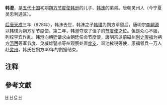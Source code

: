 '''韩澄'''，是[[五代十国|五代十国]]初期[[朔方节度使|朔方节度使]][[韩逊|韩逊]]的儿子、[[韩洙|韩洙]]的弟弟。唐朝灵州人（今宁夏吴忠利通区）。

[[后唐|后唐]][[天成_(李嗣源)|天成]]三年（928年），韩洙去世，韩洙之子[[韩璞|韩璞]]为朔方军留后{{noteTag|1=据《[[旧五代史|旧五代史]]·韩逊传》、《旧五代史·唐明宗本纪》，《[[新五代史|新五代史]]·韩逊传》认为韩洙的儿子是'''韩澄'''是错误的，《旧五代史》、《[[资治通鉴|资治通鉴]]》都记载韩洙的弟弟是韩澄}}，唐明宗[[李嗣源|李嗣源]]以韩璞为朔方军节度使。第二年，韩澄夺取了侄子的[[节度使|节度使]]之位。但是众心不服，列校李宾作乱。韩澄向朝廷请求由朝廷任命节度使，唐明宗派前磁州[[刺史|刺史]][[康福|康福]]为朔方[[河西节度使|河西]]等军节度、灵威雄警凉等州观察处置[[度支|度支]]、温池榷税等使，康福领兵一万人赴[[灵州|灵州]]，韩氏在朔方40年的割据结束。

== 注释 ==
<div class="references-small">
{{NoteFoot}}
</div>

== 參考文獻 ==
{{reflist}}

{{start box}}
{{succession box|[[韩璞|韩璞]]|[[康福|康福]]|[[朔方节度使|朔方节度使]]|929年}}

[[Category:五代十国人物|H]]
[[Category:朔方节度使|H]]
[[Category:韓姓|C]]
[[Category:宁夏人|H]]